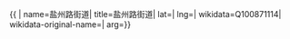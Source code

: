 {{ {{{1|PRC admin/showdata}}}|
name=盐州路街道|
title=盐州路街道|
lat=|
lng=|
wikidata=Q100871114|
wikidata-original-name=|
arg={{{arg|}}}}}